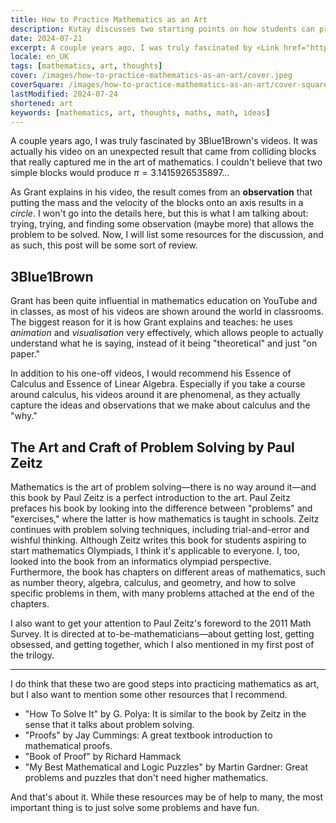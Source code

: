 ```yaml
---
title: How to Practice Mathematics as an Art
description: Kutay discusses two starting points on how students can practice mathematics as an art.
date: 2024-07-21
excerpt: A couple years ago, I was truly fascinated by <Link href="https://www.youtube.com/@3blue1brown">3Blue1Brown</Link>'s videos. It was actually his <Link href="https://www.youtube.com/watch?v=HEfHFsfGXjs">video</Link> on an unexpected result that came from colliding blocks that really captured me in the art of mathematics. I couldn't believe that two simple blocks would produce $\pi = 3.1415926535897...$
locale: en_UK
tags: [mathematics, art, thoughts]
cover: /images/how-to-practice-mathematics-as-an-art/cover.jpeg
coverSquare: /images/how-to-practice-mathematics-as-an-art/cover-square.jpg
lastModified: 2024-07-24
shortened: art
keywords: [mathematics, art, thoughts, maths, math, ideas]
---
```

A couple years ago, I was truly fascinated by <Link href="https://www.youtube.com/@3blue1brown">3Blue1Brown</Link>'s videos. It was actually his <Link href="https://www.youtube.com/watch?v=HEfHFsfGXjs">video</Link> on an unexpected result that came from colliding blocks that really captured me in the art of mathematics. I couldn't believe that two simple blocks would produce $\pi = 3.1415926535897...$

As Grant explains in his video, the result comes from an **observation** that putting the mass and the velocity of the blocks onto an axis results in a *circle*. I won't go into the details here, but this is what I am talking about: trying, trying, and finding some observation (maybe more) that allows the problem to be solved. Now, I will list some resources for the discussion, and as such, this post will be some sort of review.

## 3Blue1Brown

Grant has been quite influential in mathematics education on YouTube and in classes, as most of his videos are shown around the world in classrooms. The biggest reason for it is how Grant explains and teaches: he uses *animation* and *visualisation* very effectively, which allows people to actually understand what he is saying, instead of it being "theoretical" and just "on paper."

In addition to his one-off videos, I would recommend his <Link href="https://www.youtube.com/watch?v=WUvTyaaNkzM&list=PLZHQObOWTQDMsr9K-rj53DwVRMYO3t5Yr">Essence of Calculus</Link> and <Link href="https://www.youtube.com/watch?v=fNk_zzaMoSs&list=PLZHQObOWTQDPD3MizzM2xVFitgF8hE_ab">Essence of Linear Algebra</Link>. Especially if you take a course around calculus, his videos around it are phenomenal, as they actually capture the ideas and observations that we make about calculus and the "why."

## The Art and Craft of Problem Solving by Paul Zeitz

Mathematics is the art of problem solving—there is no way around it—and this book by Paul Zeitz is a perfect introduction to the art. Paul Zeitz prefaces his book by looking into the difference between "problems" and "exercises," where the latter is how <Link href="/posts/why-do-people-just-hate-mathematics">mathematics is taught in schools</Link>. Zeitz continues with problem solving techniques, including trial-and-error and wishful thinking. Although Zeitz writes this book for students aspiring to start mathematics Olympiads, I think it's applicable to everyone. I, too, looked into the book from an informatics olympiad perspective. Furthermore, the book has chapters on different areas of mathematics, such as number theory, algebra, calculus, and geometry, and how to solve specific problems in them, with many problems attached at the end of the chapters.

I also want to get your attention to Paul Zeitz's <Link href="https://stuymathsurvey.com/articles/archive/PaulZeitz2011Foreword.pdf">foreword</Link> to the 2011 Math Survey. It is directed at to-be-mathematicians—about getting lost, getting obsessed, and getting together, which I also mentioned in my <Link href="/posts/why-mathematics-is-lonely">first post of the trilogy</Link>.

---

I do think that these two are good steps into practicing mathematics as art, but I also want to mention some other resources that I recommend.

- "How To Solve It" by G. Polya: It is similar to the book by Zeitz in the sense that it talks about problem solving.
- "Proofs" by Jay Cummings: A great textbook introduction to mathematical proofs.
- "Book of Proof" by Richard Hammack
- "My Best Mathematical and Logic Puzzles" by Martin Gardner: Great problems and puzzles that don't need higher mathematics.

And that's about it. While these resources may be of help to many, the most important thing is to just solve some problems and have fun.

